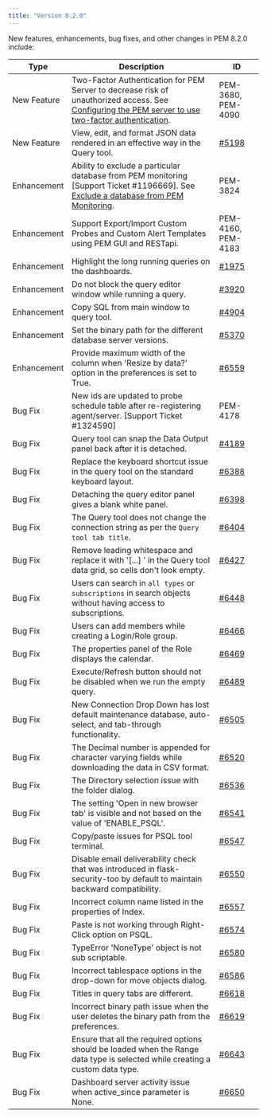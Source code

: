 ```yaml
---
title: "Version 8.2.0"
---
```


New features, enhancements, bug fixes, and other changes in PEM 8.2.0 include:

| Type        | Description                                                                                                                                                                                                                   | ID                          |
| ----------- | ----------------------------------------------------------------------------------------------------------------------------------------------------------------------------------------------------------------------------- | --------------------------- |
| New Feature | Two-Factor Authentication for PEM Server to decrease risk of unauthorized access. See [Configuring the PEM server to use two-factor authentication](../considerations/authentication_options/configuring_2fa_authentication/).   | PEM-3680, PEM-4090          |
| New Feature | View, edit, and format JSON data rendered in an effective way in the Query tool.                                                                                                                                              | [#5198](https://redmine.postgresql.org/issues/5198) |
| Enhancement | Ability to exclude a particular database from PEM monitoring [Support Ticket #1196669]. See [Exclude a database from PEM Monitoring](../registering_database_server/).                  | PEM-3824                    |
| Enhancement | Support Export/Import Custom Probes and Custom Alert Templates using PEM GUI and RESTapi.                                                                                                                            | PEM-4160, PEM-4183          |
| Enhancement | Highlight the long running queries on the dashboards.                                                                                                                                                                         | [#1975](https://redmine.postgresql.org/issues/1975) |
| Enhancement | Do not block the query editor window while running a query.                                                                                                                                                                    | [#3920](https://redmine.postgresql.org/issues/3920)  |
| Enhancement | Copy SQL from main window to query tool.                                                                                                                                                                     | [#4904](https://redmine.postgresql.org/issues/4904)  |
| Enhancement | Set the binary path for the different database server versions.                                                                                                                                              | [#5370](https://redmine.postgresql.org/issues/5370)                |
| Enhancement | Provide maximum width of the column when 'Resize by data?’ option in the preferences is set to True.                                                                                                          | [#6559](https://redmine.postgresql.org/issues/6559)                |
| Bug Fix     | New ids are updated to probe schedule table after re-registering agent/server. [Support Ticket #1324590]                                                                                                                  | PEM-4178                    |
| Bug Fix     | Query tool can snap the Data Output panel back after it is detached.                                                                                                                                                   | [#4189](https://redmine.postgresql.org/issues/4189)                    |
| Bug Fix     | Replace the keyboard shortcut issue in the query tool on the standard keyboard layout.                                                                                                                                        | [#6388](https://redmine.postgresql.org/issues/6388)                    |
| Bug Fix     | Detaching the query editor panel gives a blank white panel.                                                                                                                                              | [#6398](https://redmine.postgresql.org/issues/6398)                 |
| Bug Fix     | The Query tool does not change the connection string as per the `Query tool tab title`.                                                                                                                         | [#6404](https://redmine.postgresql.org/issues/6404)                   |
| Bug Fix     | Remove leading whitespace and replace it with '[...] ' in the Query tool data grid, so cells don't look empty.                                                                                                                 | [#6427](https://redmine.postgresql.org/issues/6427)                    |
| Bug Fix     | Users can search in `all types` or `subscriptions` in search objects without having access to subscriptions.                                                                                      | [#6448](https://redmine.postgresql.org/issues/6448)                   |
| Bug Fix     | Users can add members while creating a Login/Role group.                                                                                                                                     | [#6466](https://redmine.postgresql.org/issues/6466)                   |
| Bug Fix     | The properties panel of the Role displays the calendar.                                                                                                                                         | [#6469](https://redmine.postgresql.org/issues/6469)                    |
| Bug Fix     | Execute/Refresh button should not be disabled when we run the empty query.                                                                                                                               | [#6489](https://redmine.postgresql.org/issues/6489)                 |
| Bug Fix     | New Connection Drop Down has lost default maintenance database, auto-select, and tab-through functionality.                                                                                          | [#6505](https://redmine.postgresql.org/issues/6505)                 |
| Bug Fix     | The Decimal number is appended for character varying fields while downloading the data in CSV format.                                                                                                      | [#6520](https://redmine.postgresql.org/issues/6520)                 |
| Bug Fix     | The Directory selection issue with the folder dialog.                                                                                                                                                                       | [#6536](https://redmine.postgresql.org/issues/6536)                 |
| Bug Fix     | The setting 'Open in new browser tab' is visible and not based on the value of 'ENABLE_PSQL'.                                                                                                        | [#6541](https://redmine.postgresql.org/issues/6541)                 |
| Bug Fix     | Copy/paste issues for PSQL tool terminal.                                                                                                                                                                               | [#6547](https://redmine.postgresql.org/issues/6547)                 |
| Bug Fix     | Disable email deliverability check that was introduced in flask-security-too by default to maintain backward compatibility.                                                                                                  | [#6550](https://redmine.postgresql.org/issues/6550)                 |
| Bug Fix     | Incorrect column name listed in the properties of Index.                                                                                                                                                 | [#6557](https://redmine.postgresql.org/issues/6557)                 |
| Bug Fix     | Paste is not working through Right-Click option on PSQL.                                                                                                                                                 | [#6574](https://redmine.postgresql.org/issues/6574)                 |
| Bug Fix     | TypeError 'NoneType' object is not sub scriptable.                                                                                                                                                                      | [#6580](https://redmine.postgresql.org/issues/6580)              |
| Bug Fix     | Incorrect tablespace options in the drop-down for move objects dialog.                                                                                                                                                  | [#6586](https://redmine.postgresql.org/issues/6586)                 |
| Bug Fix     | Titles in query tabs are different.                                                                                                                                                                  | [#6618](https://redmine.postgresql.org/issues/6618)                 |
| Bug Fix     | Incorrect binary path issue when the user deletes the binary path from the preferences.                                                                                                                                 | [#6619](https://redmine.postgresql.org/issues/6619)                 |
| Bug Fix     | Ensure that all the required options should be loaded when the Range data type is selected while creating a custom data type.                                                                                                 | [#6643](https://redmine.postgresql.org/issues/6643)                 |
| Bug Fix     | Dashboard server activity issue when active_since parameter is None.                                                                                                                                                    | [#6650](https://redmine.postgresql.org/issues/6650)                 |

